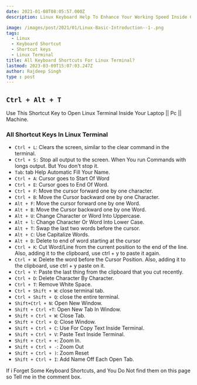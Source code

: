 ```yaml
---
date: 2021-01-08T08:05:57.000Z
description: Linux Keyboard Help To Enhance Your Working Speed Inside Command Tool

image: /images/post/2021/01/Linux-Basic-Introduction--1-.png
tags:
  - Linux
  - Keyboard Shortcut
  - Shortcut keys
  - Linux Terminal
title: All Keyboard Shortcuts For Linux Terminal?
lastmod: 2023-03-09T15:07:03.247Z
author: Rajdeep Singh
type : post
---
```


## `Ctrl + Alt + T`

Use This Shortcut Key to Open Linux Terminal Inside Your Laptop || Pc ||
Machine.

### All Shortcut Keys In Linux Terminal

- `Ctrl + L`: Clears the screen, similar to the clear command in the terminal.
- `Ctrl + S:` Stop all output to the screen. When You run Commands with longs
  output. But You don't stop it.
- `Tab`: tab Help Automatic Fill Your Name.
- `Ctrl + A`: Cursor goes to Start Of Word
- `Ctrl + E`: Cursor goes to End Of Word.
- `Ctrl + F`: Move the cursor forward one by one character.
- `Ctrl + B`: Move the Cursor backward one by one Character.
- `Alt + F`: Move the cursor forward one by one Word.
- `Alt + B`: Move the Cursor backward one by one Word.
- `Alt + U`: Change Character or Word Into Uppercase.
- `Alt + l`: Change Character Or Word Into Lower Case.
- `Alt + T`: Swap the last two words before the cursor.
- `Alt + C`: Use Capitalize Words.
- `Alt + D`: Delete to end of word starting at the cursor
- `Ctrl + K`: Cut Word/Line from the current position to the end of the line.
  Also, adding it to the clipboard, use ctrl + y to paste it again.
- `Ctrl + W`: Delete the word before the Cursor Position. Also, adding it to
  the clipboard, use ctrl + y paste on it.
- `Ctrl + Y`: Paste the last thing from the clipboard that you cut recently.
- `Ctrl + D`: Delete Character By Character.
- `Ctrl + T`: Remove White Space.
- `Ctrl + Shift + W`: close terminal tab.
- `Ctrl + Shift + Q`: close the entire terminal.
- `Shift+Ctrl + N`: Open New Window.
- `Shift + Ctrl +T`: Open New Tab In Window.
- `Shift + Ctrl + W`: Close Tab.
- `Shift + Ctrl + Q`: Close Window.
- `Shift + Ctrl + C`: Use For Copy Text Inside Terminal.
- `Shift + Ctrl + V`: Paste Text Inside Terminal.
- `Shift + Ctrl + +`: Zoom In.
- `Shift + Ctrl + -`: Zoom Out
- `Shift + Ctrl + )`: Zoom Reset
- `Shift + Ctrl + I`: Add Name Off Each Open Tab.


If i Forget Some Keyboard Shortcuts, and You Do Not find them on this page so Tell me in the comment box.